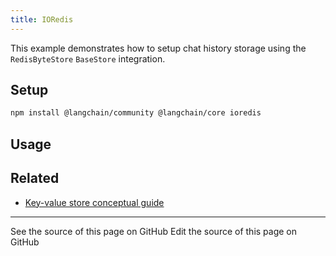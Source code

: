```yaml
---
title: IORedis
---
```


This example demonstrates how to setup chat history storage using the `RedisByteStore` `BaseStore` integration.

## Setup

```bash npm
npm install @langchain/community @langchain/core ioredis
```

## Usage


<IoredisStorage />

## Related

- [Key-value store conceptual guide](/oss/javascript/integrations/stores)

---

<CardGroup cols={2}>
  <Card title="View Source" icon="eye" href="https://github.com/langchain-ai/docs/blob/main/src/oss/javascript/integrations/stores/ioredis_storage.mdx">
    See the source of this page on GitHub
  </Card>
  <Card title="Edit Source" icon="pen-to-square" href="https://github.com/langchain-ai/docs/edit/main/src/oss/javascript/integrations/stores/ioredis_storage.mdx">
    Edit the source of this page on GitHub
  </Card>
</CardGroup>

